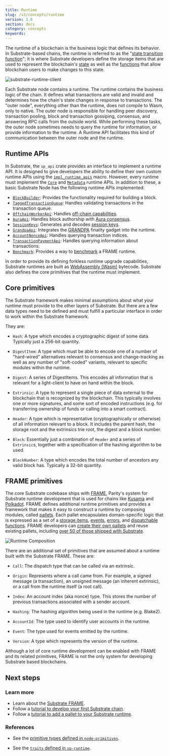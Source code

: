 ```yaml
---
title: Runtime
slug: /v3/concepts/runtime
version: 3.0 
section: docs
category: concepts
keywords:
---
```


The runtime of a blockchain is the business logic that defines its behavior. In Substrate-based
chains, the runtime is referred to as the
"[state transition function](/v3/getting-started/glossary#state-transition-function-stf)";
it is where Substrate developers define the storage items that are used to represent the
blockchain's [state](/v3/getting-started/glossary#state) as well as the
[functions](/v3/concepts/extrinsics) that allow blockchain users to make
changes to this state.

![substrate-runtime-client](/img/docs/concepts/substrate-runtime-client.png)

Each Substrate node contains a runtime. The runtime contains the business logic of the chain. It 
defines what transactions are valid and invalid and determines how the chain's state changes in 
response to transactions. The "outer node", everything other than the runtime, does not compile 
to Wasm, only to native. The outer node is responsible for handling peer discovery, transaction 
pooling, block and transaction gossiping, consensus, and answering RPC calls from the outside 
world. While performing these tasks, the outer node sometimes needs to query the runtime for 
information, or provide information to the runtime. A Runtime API facilitates this kind of 
communication between the outer node and the runtime. 

## Runtime APIs

In Substrate, the `sp_api` crate provides an interface to implement a runtime API. It is designed to give 
developers the ability to define their own custom runtime APIs using the [`impl_runtime_apis`](/rustdocs/latest/sp_api/macro.impl_runtime_apis.html) 
macro. However, every runtime must implement the [`Core`](/rustdocs/latest/sp_api/trait.Core.html) and 
[`Metadata`](/rustdocs/latest/sp_api/trait.Metadata.html) runtime APIs. In addition to these, a basic Substrate Node
has the following runtime APIs implemented:
- [`BlockBuilder`](/rustdocs/latest/sp_block_builder/trait.BlockBuilder.html): Provides the functionality required for building a block.
- [`TaggedTransactionQueue`](/rustdocs/latest/sp_transaction_pool/runtime_api/trait.TaggedTransactionQueue.html): Handles validating transactions in the transaction queue.
- [`OffchainWorkerApi`](/rustdocs/latest/sp_offchain/trait.OffchainWorkerApi.html): Handles [off-chain capabilities](/v3/concepts/off-chain-features).
- [`AuraApi`](/rustdocs/latest/sp_consensus_aura/trait.AuraApi.html): Handles block authorship with [Aura consensus](/v3/advanced/consensus#aura).
- [`SessionKeys`](/rustdocs/latest/sp_session/trait.SessionKeys.html): Generates and decodes [session keys](/v3/concepts/session-keys).
- [`GrandpaApi`](/rustdocs/latest/sp_finality_grandpa/trait.GrandpaApi.html): Integrates the [GRANDPA](/v3/advanced/consensus#grandpa) finality gadget into the runtime.
- [`AccountNonceApi`](/rustdocs/latest/frame_system_rpc_runtime_api/trait.AccountNonceApi.html): Handles querying transaction indices.
- [`TransactionPaymentApi`](/rustdocs/latest/pallet_transaction_payment_rpc_runtime_api/trait.TransactionPaymentApi.html): Handles querying information about transactions.
- [`Benchmark`](/rustdocs/latest/frame_benchmarking/trait.Benchmark.html): Provides a way to [benchmark](/v3/runtime/benchmarking) a FRAME runtime.


In order to provide its defining forkless runtime upgrade capabilities, Substrate runtimes
are built as [WebAssembly (Wasm)](/v3/getting-started/glossary#webassembly-wasm)
bytecode. Substrate also defines the core primitives that the runtime must implement.

## Core primitives

The Substrate framework makes minimal assumptions about what your runtime must provide to the other
layers of Substrate. But there are a few data types need to be defined and must fulfill a particular
interface in order to work within the Substrate framework.

They are:

- `Hash`: A type which encodes a cryptographic digest of some data. Typically just a 256-bit
  quantity.

- `DigestItem`: A type which must be able to encode one of a number of "hard-wired" alternatives
  relevant to consensus and change-tracking as well as any number of "soft-coded" variants, relevant
  to specific modules within the runtime.

- `Digest`: A series of DigestItems. This encodes all information that is relevant for a
  light-client to have on hand within the block.

- `Extrinsic`: A type to represent a single piece of data external to the blockchain that is
  recognized by the blockchain. This typically involves one or more signatures, and some sort of
  encoded instructions (e.g. for transferring ownership of funds or calling into a smart contract).

- `Header`: A type which is representative (cryptographically or otherwise) of all information
  relevant to a block. It includes the parent hash, the storage root and the extrinsics trie root,
  the digest and a block number.

- `Block`: Essentially just a combination of `Header` and a series of `Extrinsic`s, together with a
  specification of the hashing algorithm to be used.

- `BlockNumber`: A type which encodes the total number of ancestors any valid block has. Typically a
  32-bit quantity.

## FRAME primitives

The core Substrate codebase ships with [FRAME](/v3/runtime/frame), Parity's system
for Substrate runtime development that is used for chains like
[Kusama](https://github.com/paritytech/polkadot/blob/master/runtime/kusama/src/lib.rs) and
[Polkadot](https://github.com/paritytech/polkadot/blob/master/runtime/polkadot/src/lib.rs). FRAME
defines additional runtime primitives and
provides a framework that makes it easy to construct a runtime by composing modules, called
[pallets](/v3/runtime/frame#pallets). Each pallet encapsulates domain-specific logic that is
expressed as a set of a [storage items](/v3/runtime/storage),
[events](/v3/runtime/events-and-errors),
[errors](/v3/runtime/events-and-errors#errors), and
[dispatchable functions](/v3/getting-started/glossary#dispatch). FRAME developers
can [create their own pallets](/v3/runtime/frame#pallets) and reuse existing pallets,
including [over 50 of those shipped with Substrate](/v3/runtime/frame#prebuilt-pallets).

![Runtime Composition](../../../../src/images/docs/concepts/frame-runtime.png)

There are an additional set of primitives that are assumed about a runtime built with the Substrate
FRAME. These are:

- `Call`: The dispatch type that can be called via an extrinsic.

- `Origin`: Represents where a call came from. For example, a signed message (a transaction), an
  unsigned message (an inherent extrinsic), or a call from the runtime itself (a root call).

- `Index`: An account index (aka nonce) type. This stores the number of previous transactions
  associated with a sender account.

- `Hashing`: The hashing algorithm being used in the runtime (e.g. Blake2).

- `AccountId`: The type used to identify user accounts in the runtime.

- `Event`: The type used for events emitted by the runtime.

- `Version`: A type which represents the version of the runtime.

Although a lot of core runtime development can be enabled with FRAME and
its related primitives, FRAME is not the only system for developing
Substrate based blockchains.

## Next steps

### Learn more

- Learn about the [Substrate FRAME](/v3/runtime/frame).
- Follow a
  [tutorial to develop your first Substrate chain](/tutorials/v3/create-your-first-substrate-chain).
- Follow a [tutorial to add a pallet to your Substrate runtime](/tutorials/v3/add-a-pallet).

### References

- See the
  [primitive types defined in `node-primitives`](/rustdocs/latest/node_primitives/index.html).

- See the
  [`traits` defined in `sp-runtime`](/rustdocs/latest/sp_runtime/traits/index.html).
